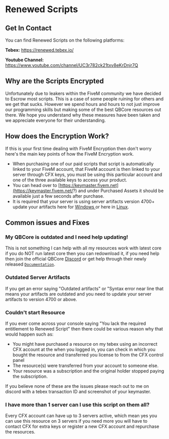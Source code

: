 # Renewed Scripts

## Get In Contact

You can find Renewed Scripts on the following platforms:

**__Tebex:__** https://renewed.tebex.io/

**__Youtube Channel:__** https://www.youtube.com/channel/UC3r782ck21txv8eKrDnjr7Q

## Why are the Scripts Encrypted
Unfortunately due to leakers within the FiveM community we have decided to Escrow most scripts. This is a case of some people ruining for others and we get that sucks. However we spend hours and hours to not just improve our programming skills but making some of the best QBCore resources out there. We hope you understand why these measures have been taken and we appreciate everyone for their understanding.

## How does the Encryption Work?

If this is your first time dealing with FiveM Encryption then don't worry here's the main key points of how the FiveM Encryption work.

* When purchasing one of our paid scripts that script is automatically linked to your FiveM account, that FiveM account is then linked to your server through CFX keys, you must be using this particular account and one of the three available keys to access your product.
* You can head over to [https://keymaster.fivem.net](https://keymaster.fivem.net/?) and under Purchased Assets it should be available just a few seconds after purchase.
* &#x20;It is required that your server is using server artifacts version 4700+ update your artifacts here for [Windows ](https://runtime.fivem.net/artifacts/fivem/build\_server\_windows/master/)or here in [Linux](https://runtime.fivem.net/artifacts/fivem/build\_proot\_linux/master/).


## Common issues and Fixes

### My QBCore is outdated and I need help updating!

This is not something I can help with all my resources work with latest core if you do NOT run latest core then you can redownload it, if you need help then join the official QBCore [Discord](https://discord.gg/QBCore) or get help through their newly released [`Documentation`](https://docs.qbcore.org/).

### Outdated Server Artifacts

If you get an error saying "Outdated artifacts" or "Syntax error near line that means your artifacts are outdated and you need to update your server artifacts to version 4700 or above.

### Couldn't start Resource

If you ever come across your console saying "You lack the required entitlement to Renewed Script" then there could be various reason why that would happen such as:

* You might have purchased a resource on my tebex using an incorrect CFX account at the when you logged in, you can check in which you bought the resource and transferred you license to from the CFX control panel
* The resource(s) were transferred from your account to someone else.
* Your resource was a subscription and the original holder stopped paying the subscription.

If you believe none of these are the issues please reach out to me on discord with a tebex transaction ID and screenshot of your keymaster.

### I have more than 1 server can I use this script on them all?

Every CFX account can have up to 3 servers active, which mean yes you can use this resource on 3 servers if you need more you will have to contact CFX for extra keys or register a new CFX account and repurchase the resources.

